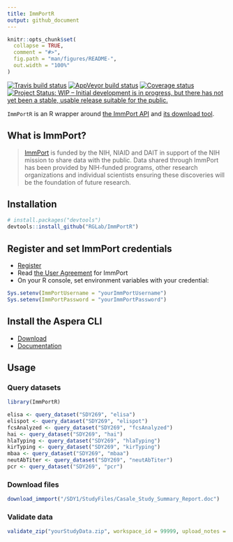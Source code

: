 ```yaml
---
title: ImmPortR
output: github_document
---
```


<!-- README.md is generated from README.Rmd. Please edit that file -->

```r
knitr::opts_chunk$set(
  collapse = TRUE,
  comment = "#>",
  fig.path = "man/figures/README-",
  out.width = "100%"
)
```


[![Travis build status](https://travis-ci.org/RGLab/ImmPortR.svg?branch=master)](https://travis-ci.org/RGLab/ImmPortR)
[![AppVeyor build status](https://ci.appveyor.com/api/projects/status/umenopusk26e89mf?svg=true)](https://ci.appveyor.com/project/juyeongkim/immportr)
[![Coverage status](https://codecov.io/gh/RGLab/ImmPortR/branch/master/graph/badge.svg)](https://codecov.io/github/RGLab/ImmPortR?branch=master)
[![Project Status: WIP – Initial development is in progress, but there has not yet been a stable, usable release suitable for the public.](https://www.repostatus.org/badges/latest/wip.svg)](https://www.repostatus.org/#wip)


`ImmPortR` is an R wrapper around [the ImmPort API](http://docs.immport.org/#API/DataQueryAPI/dataqueryapi/) and [its download tool](http://docs.immport.org/#Tool/FileDownloadTool/filedownloadtool/).


## What is ImmPort?

> [ImmPort](http://immport.org) is funded by the NIH, NIAID and DAIT in support of the NIH mission to share data with the public. Data shared through ImmPort has been provided by NIH-funded programs, other research organizations and individual scientists ensuring these discoveries will be the foundation of future research.



## Installation

``` r
# install.packages("devtools")
devtools::install_github("RGLab/ImmPortR")
```


## Register and set ImmPort credentials

* [Register](https://immport-user-admin.niaid.nih.gov:8443/registrationuser/registration)
* Read [the User Agreement](http://www.immport.org/agreement) for ImmPort
* On your R console, set environment variables with your credential:

``` r
Sys.setenv(ImmPortUsername = "yourImmPortUsername")
Sys.setenv(ImmPortPassword = "yourImmPortPassword")
```

## Install the Aspera CLI

- [Download](https://downloads.asperasoft.com/en/downloads/62)
- [Documentation](https://downloads.asperasoft.com/en/documentation/62)


## Usage

### Query datasets

``` r
library(ImmPortR)

elisa <- query_dataset("SDY269", "elisa")
elispot <- query_dataset("SDY269", "elispot")
fcsAnalyzed <- query_dataset("SDY269", "fcsAnalyzed")
hai <- query_dataset("SDY269", "hai")
hlaTyping <- query_dataset("SDY269", "hlaTyping")
kirTyping <- query_dataset("SDY269", "kirTyping")
mbaa <- query_dataset("SDY269", "mbaa")
neutAbTiter <- query_dataset("SDY269", "neutAbTiter")
pcr <- query_dataset("SDY269", "pcr")
```

### Download files

``` r
download_immport("/SDY1/StudyFiles/Casale_Study_Summary_Report.doc")
```

### Validate data

``` r
validate_zip("yourStudyData.zip", workspace_id = 99999, upload_notes = "for SDY9999")
```
